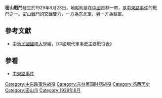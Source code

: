 {{Infobox Military Conflict|
campaign=|
image=|
caption=|
conflict=密山戰鬥|
date=1929年8月23日|
place=[[中國|中國]]吉林|
result=蘇軍攻佔密山|
combatant1=东北軍|
combatant2=蘇軍| 
commander1=[[張學良|張學良]]|
commander2=[[加倫將軍|加倫將軍]]|
strength1=|
strength2=|
casualties1=|
casualties2=|
}}
'''密山戰鬥'''發生於1929年8月23日，地點則是在[[中國|中國]]吉林一帶，是[[中東路事件|中東路事件]]的戰鬥之一。密山戰鬥的交戰雙方，一方為东北軍，另一方為蘇軍。

==參考文獻==
*[[中華民國|中華民國]][[國防大學_(臺灣)|國防大學]]編，《中國現代軍事史主要戰役表》
==參看==
*[[中東路事件|中東路事件]]

[[Category:中东路事件战役|Category:中东路事件战役]]
[[Category:吉林民国时期战役|Category:吉林民国时期战役]]
[[Category:鸡西历史|Category:鸡西历史]]
[[Category:密山市|Category:密山市]]
[[Category:1929年8月|Category:1929年8月]]